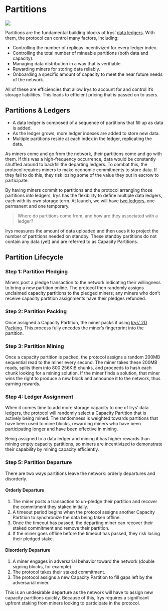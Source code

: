 
<LedgerTooltip />
<BlocklaneTooltip />

# Partitions

![](/diagrams/protocol/publish-ledger.jpg)

Partitions are the fundamental building blocks of Irys’ [data ledgers](./ledgers). With them, the protocol can control many factors, including:

- Controlling the number of replicas incentivized for every ledger index.
- Controlling the total number of mineable partitions (both data and capacity).
- Managing data distribution in a way that is verifiable.
- Rewarding miners for storing data reliably.
- Onboarding a specific amount of capacity to meet the near future needs of the network.

All of these are efficiencies that allow Irys to account for and control it’s storage liabilities. This leads to efficient pricing that is passed on to users.

## Partitions & Ledgers

- A data ledger is composed of a sequence of partitions that fill up as data is added.
- As the ledger grows, more ledger indexes are added to store new data.
- Multiple partitions reside at each index in the ledger, replicating the data.

As miners come and go from the network, their partitions come and go with them. If this was a high-frequency occurrence, data would be constantly shuffled around to backfill the departing ledgers. To combat this, the protocol requires miners to make economic commitments to store data. If they fail to do this, they risk losing some of the value they put in escrow to participate.

By having miners commit to partitions and the protocol arranging those partitions into ledgers, Irys has the flexibility to define multiple data ledgers, each with its own storage term. At launch, we will have [two ledgers](/protocol/ledgers), one permanent and one temporary.

> Where do partitions come from, and how are they associated with a ledger?

Irys measures the amount of data uploaded and then uses it to project the number of partitions needed on standby. These standby partitions do not contain any data (yet) and are referred to as Capacity Partitions.

## Partition Lifecycle

<div className="w-full flex justify-center">
	<div className="w-full">
		<SimpleRiveViewer
			src="/diagrams/architecture/irys-docs-capacity-mining.riv"
			width={1920}
			height={1080}
			stateMachine="Capacity-Mining"
		/>
	</div>
</div>

### Step 1: Partition Pledging

Miners post a pledge transaction to the network indicating their willingness to bring a new partition online. The protocol then randomly assigns unclaimed capacity partitions to the pledged miners; any miners who don’t receive capacity partition assignments have their pledges refunded.

### Step 2: Partition Packing

Once assigned a Capacity Partition, the miner packs it using [Irys’ 2D Packing](./2d-packing). This process fully encodes the miner’s fingerprint into the partition.

### Step 3: Partition Mining

Once a capacity partition is packed, the protocol assigns a random 200MB sequential read to the miner every second. The miner takes these 200MB reads, splits them into 800 256KiB chunks, and proceeds to hash each chunk looking for a mining solution. If the miner finds a solution, that miner wins the right to produce a new block and announce it to the network, thus earning rewards.

### Step 4: Ledger Assignment

When it comes time to add more storage capacity to one of Irys’ data ledgers, the protocol will randomly select a Capacity Partition that is actively being mined. The randomness is weighted towards partitions that have been used to mine blocks, rewarding miners who have been participating longer and have been effective in mining.

Being assigned to a data ledger and mining it has higher rewards than mining empty capacity partitions, so miners are incentivized to demonstrate their capability by mining capacity efficiently.

### Step 5: Partition Departure

There are two ways partitions leave the network: orderly departures and disorderly.

#### Orderly Departure

1. The miner posts a transaction to un-pledge their partition and recover the commitment they staked initially.
2. A timeout period begins when the protocol assigns another Capacity Partition to synchronize the data being taken offline.
3. Once the timeout has passed, the departing miner can recover their staked commitment and remove their partition.
4. If the miner goes offline before the timeout has passed, they risk losing their pledged stake.

#### Disorderly Departure

1. A miner engages in adversarial behavior toward the network (double signing blocks, for example).
2. The protocol takes their staked commitment.
3. The protocol assigns a new Capacity Partition to fill gaps left by the adversarial miner.

This is an undesirable departure as the network will have to assign new capacity partitions quickly. Because of this, Irys requires a significant upfront staking from miners looking to participate in the protocol.
